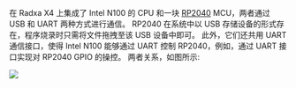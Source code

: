 在 Radxa X4 上集成了 Intel N100 的 CPU 和一块 [RP2040](https://en.wikipedia.org/wiki/RP2040) MCU，两者通过 USB 和 UART 两种方式进行通信。
RP2040 在系统中以 USB 存储设备的形式存在，程序烧录时只需将文件拖拽至该 USB 设备中即可。
此外，它们还共用 UART 通信接口，使得 Intel N100 能够通过 UART 控制 RP2040，例如，通过 UART 接口实现对 RP2040 GPIO 的操控。
两者关系，如图所示:

<img src="/img/x/x4/intel-rp2040.webp" />
